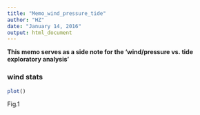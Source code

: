 ---
title: "Memo_wind_pressure_tide"
author: "HZ"
date: "January 14, 2016"
output: html_document
---
**This memo serves as a side note for the 'wind/pressure vs. tide exploratory analysis'** 

### wind stats  

```{r, echo=FALSE}
plot()
```
Fig.1 


